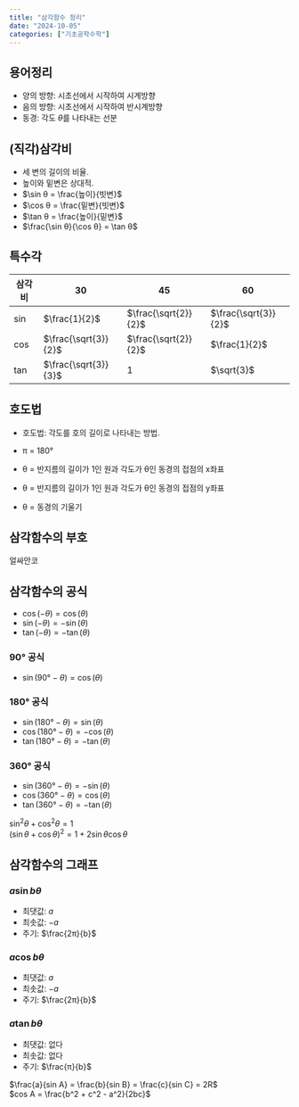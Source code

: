 ```yaml
---
title: "삼각함수 정리"
date: "2024-10-05"
categories: ["기초공학수학"]
---
```


## 용어정리

- 양의 방향: 시초선에서 시작하여 시계방향
- 음의 방향: 시초선에서 시작하여 반시계방향
- 동경: 각도 $θ$를 나타내는 선분

## (직각)삼각비

- 세 변의 길이의 비율.
- 높이와 밑변은 상대적.
- $\sin θ = \frac{높이}{빗변}$
- $\cos θ = \frac{밑변}{빗변}$
- $\tan θ = \frac{높이}{밑변}$
- $\frac{\sin θ}{\cos θ} = \tan θ$

## 특수각
| 삼각비 | 30 | 45 | 60 |
|---|---|---|---|
| $\sin$ | $\frac{1}{2}$ | $\frac{\sqrt{2}}{2}$ | $\frac{\sqrt{3}}{2}$ |
| $\cos$ | $\frac{\sqrt{3}}{2}$ | $\frac{\sqrt{2}}{2}$ | $\frac{1}{2}$ |
| $\tan$ | $\frac{\sqrt{3}}{3}$ | 1 | $\sqrt{3}$ |

## 호도법

- 호도법: 각도를 호의 길이로 나타내는 방법.
- π = 180°

- \cos θ = 반지름의 길이가 1인 원과 각도가 θ인 동경의 접점의 x좌표
- \sin θ = 반지름의 길이가 1인 원과 각도가 θ인 동경의 접점의 y좌표
- \tan θ = 동경의 기울기

## 삼각함수의 부호

얼싸안코

## 삼각함수의 공식

- $\cos (-θ) = \cos (θ)$
- $\sin (-θ) = -\sin (θ)$
- $\tan (-θ) = -\tan (θ)$

### 90° 공식

- $\sin (90° - θ) = \cos (θ)$

### 180° 공식

- $\sin (180° - θ) = \sin (θ)$
- $\cos (180° - θ) = -\cos (θ)$
- $\tan (180° - θ) = -\tan (θ)$

### 360° 공식

- $\sin (360° - θ) = -\sin (θ)$
- $\cos (360° - θ) = \cos (θ)$
- $\tan (360° - θ) = -\tan (θ)$

$\sin^2 θ + \cos^2 θ = 1$  
$(\sin θ + \cos θ)^2 = 1 + 2\sin θ \cos θ$

## 삼각함수의 그래프

### $a\sin bθ$
- 최댓값: $a$
- 최솟값: $-a$
- 주기: $\frac{2π}{b}$

### $a\cos bθ$
- 최댓값: $a$
- 최솟값: $-a$
- 주기: $\frac{2π}{b}$

### $a\tan bθ$
- 최댓값: 없다
- 최솟값: 없다
- 주기: $\frac{π}{b}$

$\frac{a}{sin A} = \frac{b}{sin B} = \frac{c}{sin C} = 2R$  
$cos A = \frac{b^2 + c^2 - a^2}{2bc}$
